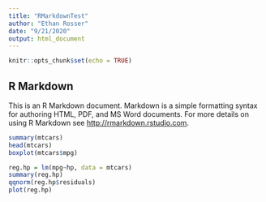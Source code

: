 ```yaml
---
title: "RMarkdownTest"
author: "Ethan Rosser"
date: "9/21/2020"
output: html_document
---
```


```r
knitr::opts_chunk$set(echo = TRUE)
```

## R Markdown

This is an R Markdown document. Markdown is a simple formatting syntax for authoring HTML, PDF, and MS Word documents. For more details on using R Markdown see <http://rmarkdown.rstudio.com>.



```r
summary(mtcars)
head(mtcars)
boxplot(mtcars$mpg)
```

```r
reg.hp = lm(mpg~hp, data = mtcars)
summary(reg.hp)
qqnorm(reg.hp$residuals)
plot(reg.hp)
```

